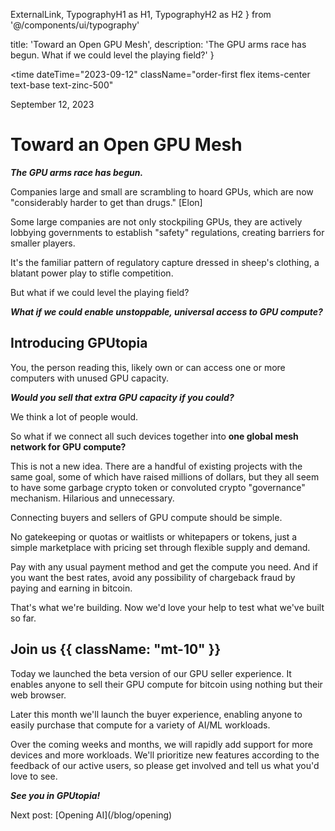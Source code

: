   ExternalLink,
  TypographyH1 as H1,
  TypographyH2 as H2
} from '@/components/ui/typography'

  title: 'Toward an Open GPU Mesh',
  description:
    'The GPU arms race has begun. What if we could level the playing field?'
}

<time
  dateTime="2023-09-12"
  className="order-first flex items-center text-base text-zinc-500"
>
  <span className="h-4 w-0.5 rounded-full bg-zinc-500"></span>
  <span className="ml-3">September 12, 2023</span>
</time>

<H1 className="mt-4 mb-8">Toward an Open GPU Mesh</H1>

**_The GPU arms race has begun._**

Companies large and small are <ExternalLink href="https://gpus.llm-utils.org/nvidia-h100-gpus-supply-and-demand/">scrambling</ExternalLink> to hoard GPUs, which are now &quot;considerably harder to get than drugs.&quot; [<ExternalLink href="https://youtu.be/nxbZVH9kLao?t=30">Elon</ExternalLink>]

Some large companies are not only stockpiling GPUs, they are actively <ExternalLink href="https://twitter.com/JosephJacks_/status/1698139860383780924">lobbying</ExternalLink> governments to establish &quot;safety&quot; regulations, creating barriers for smaller players.

It's the familiar pattern of <ExternalLink href="https://wiki.mises.org/wiki/Regulatory_capture">regulatory capture</ExternalLink> dressed in sheep&apos;s clothing, a blatant power play to stifle competition.

But what if we could level the playing field?

**_What if we could enable unstoppable, universal access to GPU compute?_**

<H2 className="mt-10 mb-4">Introducing GPUtopia</H2>

You, the person reading this, likely own or can access one or more computers with unused GPU capacity.

**_Would you sell that extra GPU capacity if you could?_**

We think a lot of people would.

So what if we connect all such devices together into **one global mesh network for GPU compute?**

This is not a new idea. There are a handful of existing projects with the same goal, some of which have <ExternalLink href="https://decrypt.co/144068/gensyn-ai-secures-43m-for-decentralized-machine-learning-led-by-a16z">raised</ExternalLink> millions of dollars, but they all seem to have some garbage crypto token or convoluted crypto &quot;governance&quot; mechanism. Hilarious and unnecessary.

Connecting buyers and sellers of GPU compute should be simple.

No gatekeeping or quotas or waitlists or whitepapers or tokens, just a simple marketplace with pricing set through flexible supply and demand.

Pay with any usual payment method and get the compute you need. And if you want the best rates, avoid any possibility of chargeback fraud by paying and earning in <ExternalLink href="https://bitcoin.org/">bitcoin</ExternalLink>.

That&apos;s what we&apos;re building. Now we&apos;d love your help to test what we&apos;ve built so far.

## Join us {{ className: "mt-10" }}

Today we launched the beta version of our GPU seller experience. It enables anyone to sell their GPU compute for bitcoin using nothing but their web browser.

Later this month we&apos;ll launch the buyer experience, enabling anyone to easily purchase that compute for a variety of AI/ML workloads.

Over the coming weeks and months, we will rapidly add support for more devices and more workloads. We&apos;ll prioritize new features according to the feedback of our active users, so please get involved and tell us what you&apos;d love to see.

**_See you in GPUtopia!_**

<div className="mt-12 text-xs opacity-50">
  Next post: [Opening AI](/blog/opening)
</div>

